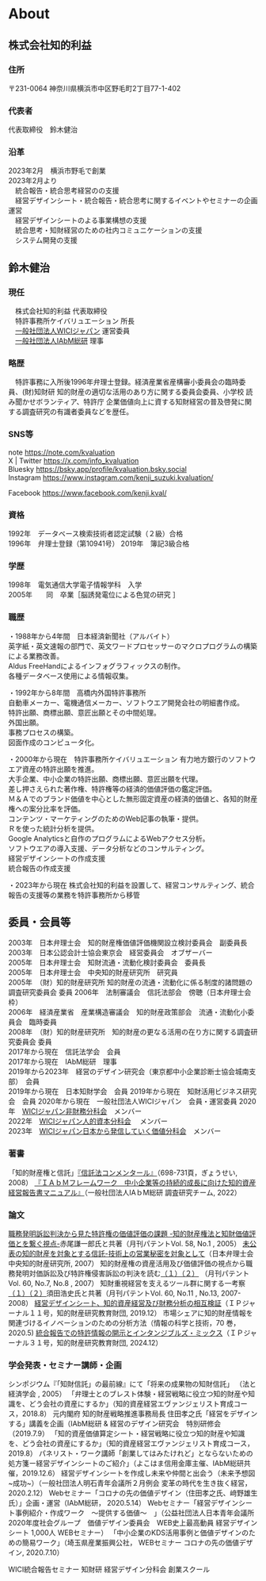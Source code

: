 # About

## 株式会社知的利益
### 住所
〒231-0064
神奈川県横浜市中区野毛町2丁目77-1-402
### 代表者
代表取締役　鈴木健治
### 沿革
2023年2月　横浜市野毛で創業  
2023年2月より  
　統合報告・統合思考経営のの支援  
　経営デザインシート・統合報告・統合思考に関するイベントやセミナーの企画運営  
　経営デザインシートのよる事業構想の支援  
　統合思考・知財経営のための社内コミュニケーションの支援  
　システム開発の支援  

## 鈴木健治
### 現任
　株式会社知的利益 代表取締役  
　特許事務所ケイバリュエーション 所長  
　[一般社団法人WICIジャパン](https://wici-global.com/index_ja/) 運営委員  
　[一般社団法人IAbM総研](https://www.iabm.jp/) 理事  
### 略歴
　特許事務に入所後1996年弁理士登録。経済産業省産構審小委員会の臨時委員、(財)知財研 知的財産の適切な活用のあり方に関する委員会委員、小学校 読み聞かせボランティア、特許庁 企業価値向上に資する知財経営の普及啓発に関する調査研究の有識者委員などを歴任。
### SNS等
note https://note.com/kvaluation  
X | Twitter https://x.com/info_kvaluation  
Bluesky https://bsky.app/profile/kvaluation.bsky.social  
Instagram https://www.instagram.com/kenji_suzuki.kvaluation/  

Facebook https://www.facebook.com/kenji.kval/

### 資格
1992年　データベース検索技術者認定試験（２級）合格  
1996年　弁理士登録（第10941号）
2019年　簿記3級合格

### 学歴
1998年　電気通信大学電子情報学科　入学  
2005年　　同　卒業［脳誘発電位による色覚の研究 ］

### 職歴
・1988年から4年間　日本経済新聞社（アルバイト）  
英字紙・英文速報の部門で、英文ワードプロセッサーのマクロプログラムの構築による業務改善。  
Aldus FreeHandによるインフォグラフィックスの制作。  
各種データベース使用による情報収集。  

・1992年から8年間　高橋内外国特許事務所  
自動車メーカー、電機通信メーカー、ソフトウエア開発会社の明細書作成。  
特許出願、商標出願、意匠出願とその中間処理。  
外国出願。  
事務プロセスの構築。  
図面作成のコンピュータ化。

・2000年から現在　特許事務所ケイバリュエーション
有力地方銀行のソフトウエア資産の特許出願を推進。  
大手企業、中小企業の特許出願、商標出願、意匠出願を代理。  
差し押さえられた著作権、特許権等の経済的価値評価の鑑定評価。  
Ｍ＆Ａでのブランド価値を中心とした無形固定資産の経済的価値と、各知的財産権への案分比率を評価。  
コンテンツ・マーケティングのためのWeb記事の執筆・提供。  
Ｒを使った統計分析を提供。  
Google Analyticsと自作のプログラムによるWebアクセス分析。  
ソフトウエアの導入支援、データ分析などのコンサルティング。  
経営デザインシートの作成支援  
統合報告の作成支援

・2023年から現在
株式会社知的利益を設置して、経営コンサルティング、統合報告の支援等の業務を特許事務所から移管

## 委員・会員等
2003年　日本弁理士会　知的財産権価値評価機関設立検討委員会　副委員長  
2003年　日本公認会計士協会東京会　経営委員会　オブザーバー  
2005年　日本弁理士会　知財流通・流動化検討委員会　委員長  
2005年　日本弁理士会　中央知的財産研究所　研究員  
2005年　（財）知的財産研究所 知的財産の流通・流動化に係る制度的諸問題の調査研究委員会 委員
2006年　法制審議会　信託法部会　傍聴（日本弁理士会枠）  
2006年　経済産業省　産業構造審議会　知的財産政策部会　流通・流動化小委員会　臨時委員  
2008年　（財）知的財産研究所　知的財産の更なる活用の在り方に関する調査研究委員会 委員  
2017年から現在　信託法学会　会員  
2017年から現在　IAbM総研　理事  
2019年から2023年　経営のデザイン研究会（東京都中小企業診断士協会城南支部）　会員  
2019年から現在　日本知財学会　会員
2019年から現在　知財活用ビジネス研究会　会員
2020年から現在　一般社団法人WICIジャパン　会員・運営委員
2020年　[WICIジャパン非財務分科会](https://wici-global.com/index_ja/wp-content/uploads/2021/10/20210612.pdf)　メンバー  
2022年　[WICIジャパン人的資本分科会](https://wici-global.com/index_ja/wp-content/uploads/2023/04/WICI20230331.pdf) 　メンバー  
2023年　[WICIジャパン日本から発信していく価値分科会](https://wici-global.com/index_ja/wp-content/uploads/2024/11/202410v2.pdf)　メンバー  

### 著書
「知的財産権と信託」[『信託法コンメンタール』](https://ci.nii.ac.jp/ncid/BA87972071)（698-731頁，ぎょうせい, 2008）
[『ＩＡｂＭフレームワーク　中小企業等の持続的成長に向けた知的資産経営報告書マニュアル』](https://www.amazon.co.jp/dp/B09PQFMYVQ/)（一般社団法人IAｂM総研 調査研究チーム, 2022）

### 論文
[職務発明訴訟判決から見た特許権の価値評価の課題 -知的財産権法と知財価値評価とを繋ぐ視点-](https://jpaa-patent.info/patents_files_old/200501/jpaapatent200501_083-092.pdf)赤尾謙一郎氏と共著（月刊パテントVol. 58, No.1 , 2005）
[未公表の知的財産を対象とする信託-技術上の営業秘密を対象として](https://www.jpaa.or.jp/old/about_us/organization/affiliation/chuuou/pdf/no21/no21-6.pdf)（日本弁理士会中央知的財産研究所, 2007）
知的財産権の資産活用及び価値評価の視点から職務発明対価訴訟及び特許権侵害訴訟の判決を読む[（１）](https://www.jpaa.or.jp/old/activity/publication/patent/patent-library/patent-lib/200707/jpaapatent200707_080-100.pdf)[（２）](https://www.jpaa.or.jp/old/activity/publication/patent/patent-library/patent-lib/200708/jpaapatent200708_034-065.pdf) （月刊パテントVol. 60, No.7, No.8 , 2007）
知財重視経営を支えるツール群に関する一考察[（１）](https://www.jpaa.or.jp/old/activity/publication/patent/patent-library/patent-lib/200711/jpaapatent200711_039-071.pdf)[（２）](https://www.jpaa.or.jp/old/activity/publication/patent/patent-library/patent-lib/200801/jpaapatent200801_055-076.pdf)須田浩史氏と共著（月刊パテントVol. 60, No.11 , No.13, 2007-2008）
[経営デザインシート、知的資産経営及び財務分析の相互検証](http://fdn-ip.or.jp/files/ipjournal/vol11/IPJ11_12_19.pdf)（ＩＰジャーナル１１号，知的財産研究教育財団, 2019.12）
市場シェアに知的財産情報を関連づけるイノベーションのための分析方法（情報の科学と技術，70 巻，2020.5)
[統合報告での特許情報の開示とインタンジブルズ・ミックス](http://fdn-ip.or.jp/files/ipjournal/vol31/IPJ31_30_36.pdf)（ＩＰジャーナル３１号，知的財産研究教育財団, 2024.12）

### 学会発表・セミナー講師・企画
シンポジウム『「知財信託」の最前線』にて「将来の成果物の知財信託」 （法と経済学会 , 2005）
「弁理士とのブレスト体験・経営戦略に役立つ知的財産や知識を、どう会社の資産にするか」（知的資産経営エヴァンジェリスト育成コース，2018.8）
元内閣府 知的財産戦略推進事務局長 住田孝之氏「経営をデザインする」講義を企画（IAbM総研 & 経営のデザイン研究会　特別研修会（2019.7.9）
「知的資産価値算定シート・経営戦略に役立つ知的財産や知識を、どう会社の資産にするか」（知的資産経営エヴァンジェリスト育成コース，2019.8）
パネリスト・ワーク講師「創業してはみたけれど」とならないための処方箋ー経営デザインシートのご紹介」（よこはま信用金庫主催、IAbM総研共催，2019.12.6）
経営デザインシートを作成し未来や仲間と出会う（未来予想図~成功~）（一般社団法人明石青年会議所２月例会 変革の時代を生き抜く経営， 2020.2.12）
Webセミナー「コロナの先の価値デザイン（住田孝之氏、﨑野雄生氏）」企画・運営（IAbM総研， 2020.5.14）
Webセミナー「経営デザインシート事例紹介・作成ワーク　〜提供する価値〜　」（公益社団法人日本青年会議所　2020年度社会グループ　価値デザイン委員会　WEB史上最高動員 経営デザインシート 1,000人 WEBセミナー）
「中小企業のKDS活用事例と価値デザインのための簡易ワーク」（埼玉県産業振興公社， WEBセミナー コロナの先の価値デザイン, 2020.7.10）

WICI統合報告セミナー
知財研
経営デザイン分科会
創業スクール


